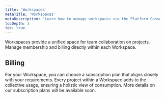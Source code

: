 ```yaml
---
title: 'Workspaces'
metaTitle: 'Workspaces'
metaDescription: 'Learn how to manage workspaces via the Platform Console.'
tocDepth: 3
toc: true
---
```


<TopBlock>

Workspaces provide a unified space for team collaboration on projects. Manage membership and billing directly within each Workspace.
## Billing

For your Workspace, you can choose a subscription plan that aligns closely with your requirements. Every project within a Workspace adds to the collective usage, ensuring a holistic view of consumption. More details on our subscription plans will be available soon.
</TopBlock>
